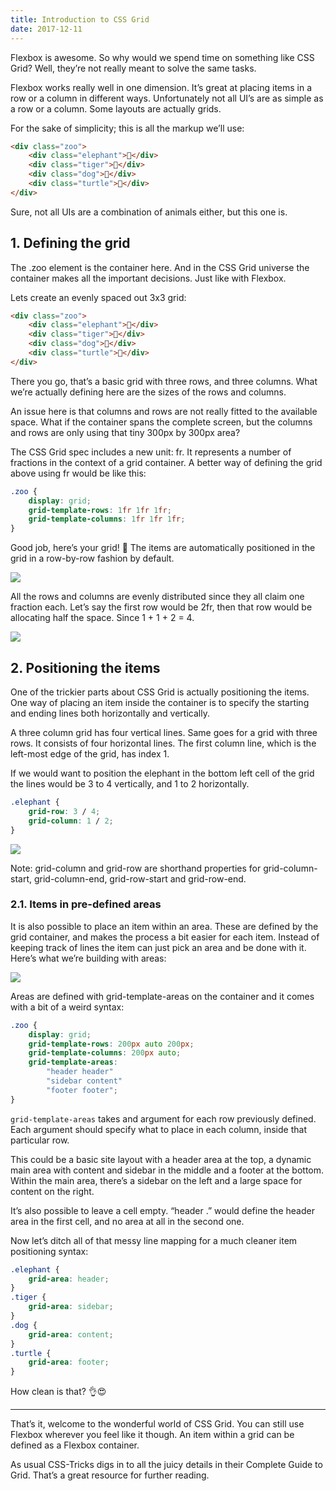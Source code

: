 ```yaml
---
title: Introduction to CSS Grid
date: 2017-12-11
---
```


Flexbox is awesome. So why would we spend time on something like CSS Grid? Well,
they’re not really meant to solve the same tasks.

Flexbox works really well in one dimension. It’s great at placing items in a row
or a column in different ways. Unfortunately not all UI’s are as simple as a row
or a column. Some layouts are actually grids.

For the sake of simplicity; this is all the markup we’ll use:

```html
<div class="zoo">
	<div class="elephant">🐘</div>
	<div class="tiger">🐯</div>
	<div class="dog">🐶</div>
	<div class="turtle">🐢</div>
</div>
```

Sure, not all UIs are a combination of animals either, but this one is.

## 1. Defining the grid

The .zoo element is the container here. And in the CSS Grid universe the
container makes all the important decisions. Just like with Flexbox.

Lets create an evenly spaced out 3x3 grid:

```html
<div class="zoo">
	<div class="elephant">🐘</div>
	<div class="tiger">🐯</div>
	<div class="dog">🐶</div>
	<div class="turtle">🐢</div>
</div>
```

There you go, that’s a basic grid with three rows, and three columns. What we’re
actually defining here are the sizes of the rows and columns.

An issue here is that columns and rows are not really fitted to the available
space. What if the container spans the complete screen, but the columns and rows
are only using that tiny 300px by 300px area?

The CSS Grid spec includes a new unit: fr. It represents a number of fractions
in the context of a grid container. A better way of defining the grid above
using fr would be like this:

```css
.zoo {
	display: grid;
	grid-template-rows: 1fr 1fr 1fr;
	grid-template-columns: 1fr 1fr 1fr;
}
```

Good job, here’s your grid! 👊 The items are automatically positioned in the
grid in a row-by-row fashion by default.

![](./01.png)

All the rows and columns are evenly distributed since they all claim one
fraction each. Let’s say the first row would be 2fr, then that row would be
allocating half the space. Since 1 + 1 + 2 = 4.

![](./02.png)

## 2. Positioning the items

One of the trickier parts about CSS Grid is actually positioning the items. One
way of placing an item inside the container is to specify the starting and
ending lines both horizontally and vertically.

A three column grid has four vertical lines. Same goes for a grid with three
rows. It consists of four horizontal lines. The first column line, which is the
left-most edge of the grid, has index 1.

If we would want to position the elephant in the bottom left cell of the grid
the lines would be 3 to 4 vertically, and 1 to 2 horizontally.

```css
.elephant {
	grid-row: 3 / 4;
	grid-column: 1 / 2;
}
```

![](./03.png)

Note: grid-column and grid-row are shorthand properties for grid-column-start,
grid-column-end, grid-row-start and grid-row-end.

### 2.1. Items in pre-defined areas

It is also possible to place an item within an area. These are defined by the
grid container, and makes the process a bit easier for each item. Instead of
keeping track of lines the item can just pick an area and be done with it.
Here’s what we’re building with areas:

![](./04.png)

Areas are defined with grid-template-areas on the container and it comes with a
bit of a weird syntax:

```css
.zoo {
	display: grid;
	grid-template-rows: 200px auto 200px;
	grid-template-columns: 200px auto;
	grid-template-areas:
		"header header"
		"sidebar content"
		"footer footer";
}
```

`grid-template-areas` takes and argument for each row previously defined. Each
argument should specify what to place in each column, inside that particular
row.

This could be a basic site layout with a header area at the top, a dynamic main
area with content and sidebar in the middle and a footer at the bottom. Within
the main area, there’s a sidebar on the left and a large space for content on
the right.

It’s also possible to leave a cell empty. “header .” would define the header
area in the first cell, and no area at all in the second one.

Now let’s ditch all of that messy line mapping for a much cleaner item
positioning syntax:

```css
.elephant {
	grid-area: header;
}
.tiger {
	grid-area: sidebar;
}
.dog {
	grid-area: content;
}
.turtle {
	grid-area: footer;
}
```

How clean is that? 👌😍

---

That’s it, welcome to the wonderful world of CSS Grid. You can still use Flexbox
wherever you feel like it though. An item within a grid can be defined as a
Flexbox container.

As usual CSS-Tricks digs in to all the juicy details in their Complete Guide to
Grid. That’s a great resource for further reading.
